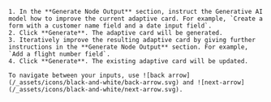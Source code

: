     1. In the **Generate Node Output** section, instruct the Generative AI model how to improve the current adaptive card. For example, `Create a form with a customer name field and a date input field`.
    2. Click **Generate**. The adaptive card will be generated.
    3. Iteratively improve the resulting adaptive card by giving further instructions in the **Generate Node Output** section. For example, `Add a flight number field`.
    4. Click **Generate**. The existing adaptive card will be updated.

    To navigate between your inputs, use ![back arrow](/_assets/icons/black-and-white/back-arrow.svg) and ![next-arrow](/_assets/icons/black-and-white/next-arrow.svg).